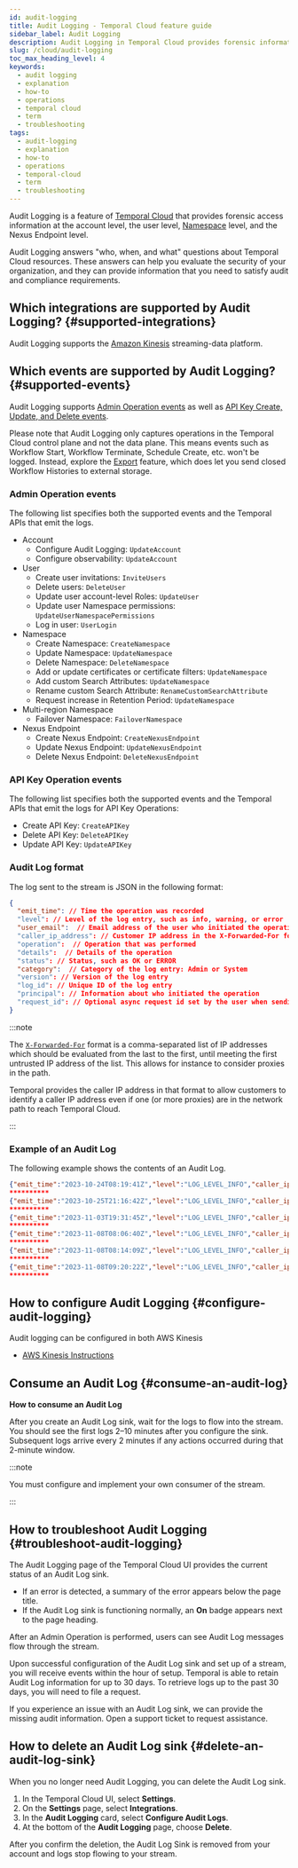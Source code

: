 ```yaml
---
id: audit-logging
title: Audit Logging - Temporal Cloud feature guide
sidebar_label: Audit Logging
description: Audit Logging in Temporal Cloud provides forensic information, integrating with a data streaming service for secure data handling and supporting key Admin and API Key operations. This streamlines audit and compliance processes.
slug: /cloud/audit-logging
toc_max_heading_level: 4
keywords:
  - audit logging
  - explanation
  - how-to
  - operations
  - temporal cloud
  - term
  - troubleshooting
tags:
  - audit-logging
  - explanation
  - how-to
  - operations
  - temporal-cloud
  - term
  - troubleshooting
---
```


Audit Logging is a feature of [Temporal Cloud](/cloud/overview) that provides forensic access information at the account level, the user level, [Namespace](/namespaces) level, and the Nexus Endpoint level.

Audit Logging answers "who, when, and what" questions about Temporal Cloud resources.
These answers can help you evaluate the security of your organization, and they can provide information that you need to satisfy audit and compliance requirements.

## Which integrations are supported by Audit Logging? {#supported-integrations}

Audit Logging supports the [Amazon Kinesis](https://docs.aws.amazon.com/kinesis/) streaming-data platform.

## Which events are supported by Audit Logging? {#supported-events}

Audit Logging supports [Admin Operation events](#admin-operation-events) as well as [API Key Create, Update, and Delete events](#admin-operation-events).

Please note that Audit Logging only captures operations in the Temporal Cloud control plane and not the data plane.
This means events such as Workflow Start, Workflow Terminate, Schedule Create, etc. won't be logged.
Instead, explore the [Export](/cloud/export) feature, which does let you send closed Workflow Histories to external storage.

### Admin Operation events

The following list specifies both the supported events and the Temporal APIs that emit the logs.

- Account
  - Configure Audit Logging: `UpdateAccount`
  - Configure observability: `UpdateAccount`
- User
  - Create user invitations: `InviteUsers`
  - Delete users: `DeleteUser`
  - Update user account-level Roles: `UpdateUser`
  - Update user Namespace permissions: `UpdateUserNamespacePermissions`
  - Log in user: `UserLogin`
- Namespace
  - Create Namespace: `CreateNamespace`
  - Update Namespace: `UpdateNamespace`
  - Delete Namespace: `DeleteNamespace`
  - Add or update certificates or certificate filters: `UpdateNamespace`
  - Add custom Search Attributes: `UpdateNamespace`
  - Rename custom Search Attribute: `RenameCustomSearchAttribute`
  - Request increase in Retention Period: `UpdateNamespace`
- Multi-region Namespace
  - Failover Namespace: `FailoverNamespace`
- Nexus Endpoint
  - Create Nexus Endpoint: `CreateNexusEndpoint`
  - Update Nexus Endpoint: `UpdateNexusEndpoint`
  - Delete Nexus Endpoint: `DeleteNexusEndpoint`

### API Key Operation events

The following list specifies both the supported events and the Temporal APIs that emit the logs for API Key Operations:

- Create API Key: `CreateAPIKey`
- Delete API Key: `DeleteAPIKey`
- Update API Key: `UpdateAPIKey`

### Audit Log format

The log sent to the stream is JSON in the following format:

```json
{
  "emit_time": // Time the operation was recorded
  "level": // Level of the log entry, such as info, warning, or error
  "user_email":  // Email address of the user who initiated the operation
  "caller_ip_address": // Customer IP address in the X-Forwarded-For format
  "operation":  // Operation that was performed
  "details":  // Details of the operation
  "status": // Status, such as OK or ERROR
  "category":  // Category of the log entry: Admin or System
  "version": // Version of the log entry
  "log_id": // Unique ID of the log entry
  "principal": // Information about who initiated the operation
  "request_id": // Optional async request id set by the user when sending a request
}
```

:::note

The [`X-Forwarded-For`](https://developer.mozilla.org/en-US/docs/Web/HTTP/Headers/X-Forwarded-For) format is a comma-separated list of IP addresses which should be evaluated from the last to the first, until meeting the first untrusted IP address of the list. This allows for instance to consider proxies in the path.

Temporal provides the caller IP address in that format to allow customers to identify a caller IP address even if one (or more proxies) are in the network path to reach Temporal Cloud.

:::

### Example of an Audit Log
The following example shows the contents of an Audit Log.
```json
{"emit_time":"2023-10-24T08:19:41Z","level":"LOG_LEVEL_INFO","caller_ip_address":"10.1.2.3, 10.4.5.6","user_email":"user1@example.com","operation":"UpdateAccount","details":{"client_ca_fingerprints":["5bb99d14fa602f7d39b7d048674a2251"],"search_attribute_update":{}},"status":"OK","category":"LOG_CATEGORY_ADMIN","log_id":"0mc69c0323b871293ce231dd1c7fb634","principal":{"id":"988cb80b-d6be-4bb5-9c87-d09f93f58ed3","type":"user","name":"user1@example.com"}}
**********
{"emit_time":"2023-10-25T21:16:42Z","level":"LOG_LEVEL_INFO","caller_ip_address":"10.7.8.9","user_email":"user2@example.com","operation":"DeleteUser","details":{"target_users":["0b741c47-e093-47d1-9b74-f2359129f78f"],"search_attribute_update":{}},"status":"OK","category":"LOG_CATEGORY_ADMIN","log_id":"0mc69c0323b871293ce231dd1c7fb635","request_id":"445297d3-43a7-4793-8a04-1b1dd1999641","principal":{"id":"b160473e-e40d-4a81-90d1-f4218269e6e4","type":"user","name":"user2@example.com"}}
**********
{"emit_time":"2023-11-03T19:31:45Z","level":"LOG_LEVEL_INFO","caller_ip_address":"10.1.2.3, 10.10.11.12","user_email":"user3@example.com","operation":"InviteUsers","details":{"target_users":["user3@example.net"],"search_attribute_update":{}},"status":"OK","category":"LOG_CATEGORY_ADMIN","log_id":"0mc69c0323b871293ce231dd1c7fb636","principal":{"id":"35fdc757-9637-446b-b386-12ed475511ad","type":"user","name":"user3@example.com"}}
**********
{"emit_time":"2023-11-08T08:06:40Z","level":"LOG_LEVEL_INFO","caller_ip_address":"10.1.2.3, 10.4.5.6","user_email":"user1@example.com","operation":"UpdateUser","details":{"target_users":["user1@example.net"],"search_attribute_update":{}},"status":"OK","category":"LOG_CATEGORY_ADMIN","log_id":"0mc69c0323b871293ce231dd1c7fb637","request_id":"445297d3-43a7-4793-8a04-1b1dd1999640","principal":{"id":"988cb80b-d6be-4bb5-9c87-d09f93f58ed3","type":"user","name":"user1@example.com"}}
**********
{"emit_time":"2023-11-08T08:14:09Z","level":"LOG_LEVEL_INFO","caller_ip_address":"10.1.2.3, 10.4.5.6","user_email":"user1@example.com","operation":"UpdateNamespace","details":{"namespace":"audit-log-test.example-dev","client_ca_fingerprints":["f186d0bd971ff7d52dc6cc9d9b6f7644"],"search_attribute_update":{}},"status":"OK","category":"LOG_CATEGORY_ADMIN","log_id":"0mc69c0323b871293ce231dd1c7fb638","principal":{"id":"988cb80b-d6be-4bb5-9c87-d09f93f58ed3","type":"user","name":"user1@example.com"}}
**********
{"emit_time":"2023-11-08T09:20:22Z","level":"LOG_LEVEL_INFO","caller_ip_address":"10.1.2.3, 10.4.5.6","user_email":"user1@example.com","operation":"UpdateUserNamespacePermissions","details":{"namespace":"audit-log-test.example-dev","search_attribute_update":{}},"status":"OK","category":"LOG_CATEGORY_ADMIN","log_id":"0mc69c0323b871293ce231dd1c7fb639","principal":{"id":"988cb80b-d6be-4bb5-9c87-d09f93f58ed3","type":"user","name":"user1@example.com"}}
**********
```

## How to configure Audit Logging {#configure-audit-logging}

Audit logging can be configured in both AWS Kinesis

* [AWS Kinesis Instructions](/cloud/audit-logging-aws)

## Consume an Audit Log {#consume-an-audit-log}

**How to consume an Audit Log**

After you create an Audit Log sink, wait for the logs to flow into the stream.
You should see the first logs 2–10 minutes after you configure the sink.
Subsequent logs arrive every 2 minutes if any actions occurred during that 2-minute window.

:::note

You must configure and implement your own consumer of the stream.

:::


## How to troubleshoot Audit Logging {#troubleshoot-audit-logging}

The Audit Logging page of the Temporal Cloud UI provides the current status of an Audit Log sink.

- If an error is detected, a summary of the error appears below the page title.
- If the Audit Log sink is functioning normally, an **On** badge appears next to the page heading.

After an Admin Operation is performed, users can see Audit Log messages flow through the stream.

Upon successful configuration of the Audit Log sink and set up of a stream, you will receive events within the hour of setup.
Temporal is able to retain Audit Log information for up to 30 days.
To retrieve logs up to the past 30 days, you will need to file a request.

If you experience an issue with an Audit Log sink, we can provide the missing audit information.
Open a support ticket to request assistance.

## How to delete an Audit Log sink {#delete-an-audit-log-sink}

When you no longer need Audit Logging, you can delete the Audit Log sink.

1. In the Temporal Cloud UI, select **Settings**.
1. On the **Settings** page, select **Integrations**.
1. In the **Audit Logging** card, select **Configure Audit Logs**.
1. At the bottom of the **Audit Logging** page, choose **Delete**.

After you confirm the deletion, the Audit Log Sink is removed from your account and logs stop flowing to your stream.
